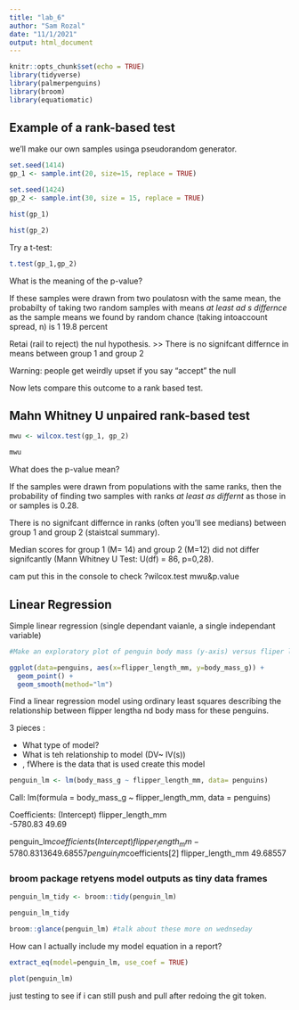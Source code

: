 ```yaml
---
title: "lab_6"
author: "Sam Rozal"
date: "11/1/2021"
output: html_document
---
```


```r
knitr::opts_chunk$set(echo = TRUE)
library(tidyverse)
library(palmerpenguins)
library(broom)
library(equatiomatic)

```

## Example of a rank-based test

we'll make our own samples usinga pseudorandom generator.

```r
set.seed(1414)
gp_1 <- sample.int(20, size=15, replace = TRUE)

set.seed(1424)
gp_2 <- sample.int(30, size = 15, replace = TRUE)
```

```r
hist(gp_1)

hist(gp_2)
```

Try a t-test:
```r
t.test(gp_1,gp_2)

```
What is the meaning of the p-value?

If these samples were drawn from two poulatosn with the same mean, the probabilty of taking two random samples with means *at least ad s differnce * as the sample means we found by random chance (taking intoaccount spread, n) is 1 19.8 percent 

Retai (rail to reject) the nul hypothesis. >> There is no signifcant differnce in means between group 1 and group 2

Warning: people get weirdly upset if you say "accept" the null

Now lets compare this outcome to a rank based test. 

## Mahn Whitney U unpaired rank-based test

```r
mwu <- wilcox.test(gp_1, gp_2)

mwu
```

 What does the p-value mean?
 
If the samples were drawn from populations with the same ranks, then the probability of finding two samples  with ranks *at least as differnt* as those in or samples is 0.28. 

There is no signifcant differnce in ranks (often you'll see medians) between group 1 and group 2 (staistcal summary).

Median scores for group 1 (M= 14) and group 2 (M=12) did not differ signifcantly (Mann Whitney U Test: U(df) = 86, p=0,28).

cam put this in the console to check
?wilcox.test
mwu&p.value

## Linear Regression

Simple linear regression (single dependant vaianle, a single independant variable)

```r
#Make an exploratory plot of penguin body mass (y-axis) versus fliper length (x-axis)

ggplot(data=penguins, aes(x=flipper_length_mm, y=body_mass_g)) +
  geom_point() +
  geom_smooth(method="lm")
```

Find a linear regression model using ordinary least squares describing the relationship between flipper lengtha nd body mass for these penguins. 


3 pieces :

- What type of model?
- What is teh relationship to model (DV~ IV(s))
- , fWhere is the data that is used  create this model 

```r
penguin_lm <- lm(body_mass_g ~ flipper_length_mm, data= penguins)
```


Call:
lm(formula = body_mass_g ~ flipper_length_mm, data = penguins)

Coefficients:
      (Intercept)  flipper_length_mm  
         -5780.83              49.69  
         

penguin_lm$coefficients
      (Intercept) flipper_length_mm 
      -5780.83136          49.68557 
penguin_lm$coefficients[2]
flipper_length_mm 
         49.68557 
         
         
### broom package retyens model outputs as tiny data frames
```r
penguin_lm_tidy <- broom::tidy(penguin_lm)

penguin_lm_tidy

broom::glance(penguin_lm) #talk about these more on wednseday 

```
How can I actually include my model equation in a report?

```r
extract_eq(model=penguin_lm, use_coef = TRUE)
```

```r
plot(penguin_lm)
```
just testing to see if i can still push and pull after redoing the git token. 
